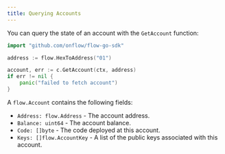 ```yaml
---
title: Querying Accounts
---
```


You can query the state of an account with the `GetAccount` function:

```go
import "github.com/onflow/flow-go-sdk"

address := flow.HexToAddress("01")

account, err := c.GetAccount(ctx, address)
if err != nil {
    panic("failed to fetch account")
}
```

A `flow.Account` contains the following fields:

- `Address: flow.Address` - The account address.
- `Balance: uint64` - The account balance.
- `Code: []byte` - The code deployed at this account.
- `Keys: []flow.AccountKey` - A list of the public keys associated with this account.
